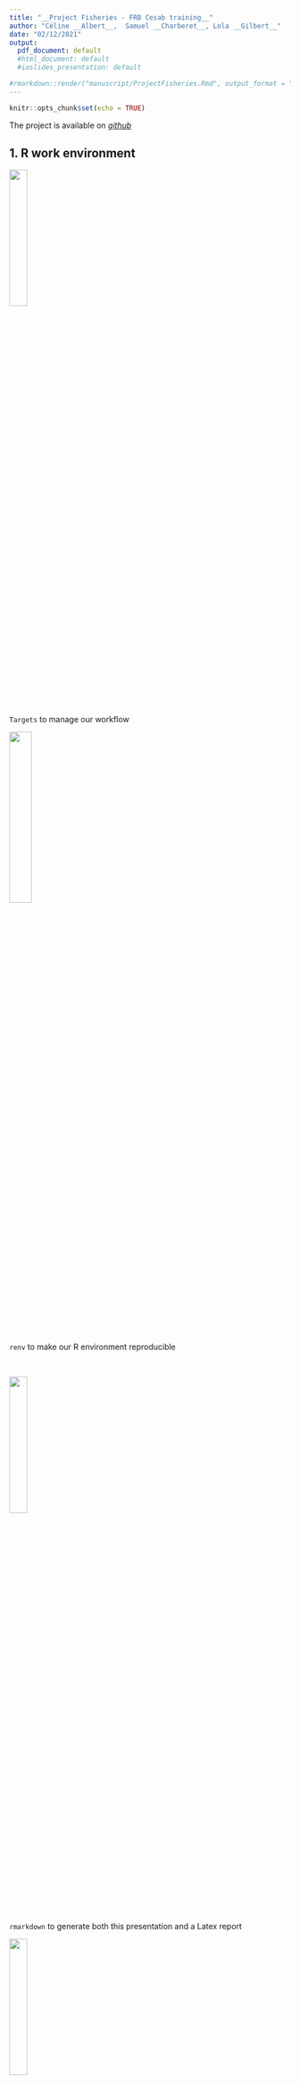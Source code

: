 ```yaml
---
title: "__Project Fisheries - FRB Cesab training__"
author: "Céline __Albert__,  Samuel __Charberet__, Lola __Gilbert__"
date: "02/12/2021"
output:
  pdf_document: default
  #html_document: default
  #ioslides_presentation: default

#rmarkdown::render("manuscript/ProjectFisheries.Rmd", output_format = "ioslides_presentation", output_file = "presentation.html")
---
```


```r
knitr::opts_chunk$set(echo = TRUE)
```

The project is available on _[github](https://github.com/samuelcharberet/project.frb.fisheries)_

## 1. R work environment

<div class="columns-2">

![](../analysis/Image/targets.png){width=25%} <br />
`Targets` to manage our workflow  

![](../analysis/Image/renv.png){width=28%}  <br />
`renv` to make our R environment reproducible  

</div>
<br />
<div class="columns-2">

![](../analysis/Image/rmarkdown.png){width=25%} <br />
`rmarkdown` to generate both this presentation and a Latex report  

![](../analysis/Image/ggplot.png){width=25%} <br />
`ggplot2`  to visualize our data  

</div>

## 2. Question

How much carbon (C), nitrogen (N), and phosphorus (P) is extracted every year from the Barents Sea through fishing ?

<center>
![](../analysis/Image/map.png){width=60%}
</center>


## 2. Data
### 2.1. Data extracted  

* __Carbone (C), Nitrogen (N), Phosphorus (P)__ content (% of dry mass) from Jabot, F. et al., (2020): Dataset for the article "Body stoichiometry of heterotrophs: assessing drivers of interspecific variations in elemental composition". figshare. Dataset. https://doi.org/10.6084/m9.figshare.13366310.v1  


* __Tonnage__ from _Sea Around Us_ We downloaded data for the Barents Sea area on the Website:  https://www.seaaroundus.org/

<center>
![](../analysis/Image/sau.png){width=15%}
</center>


* __Taxonomic data__ from the Global Biodiveristy Information Facility (GBIF)

<center>
![](../analysis/Image/gbif.png){width=15%}
</center>

---

### 2.2. Data manipulation  

Having two different dataset has required to join them. However, the species name were not exactly noted the same way on the two documents. Therefore we had to do some cleaning on both datasets.


### 2.3. Final dataset  

Our final dataset contains:  
* Carbone (C)  
* Nitrogen (N)  
* Phosphorus (P)  
* Species (n species of fishes)  
* Tonnage  
* Countries  
* Type of gear  


## 3. Analyses and vizualisation

### Representation of our results
```r
targets::tar_read(plot_CNP_exp)
```

---

```r
targets::tar_read(plot_landedval_sp)
```

---

```r
targets::tar_read(plot_flanded_nb_countries)
```

## 4. Workflow 

### vizualisation of tar_visnetwork

<center>
![](../analysis/Image/Tar_Vizualisation.png){width=80%}
<center>





